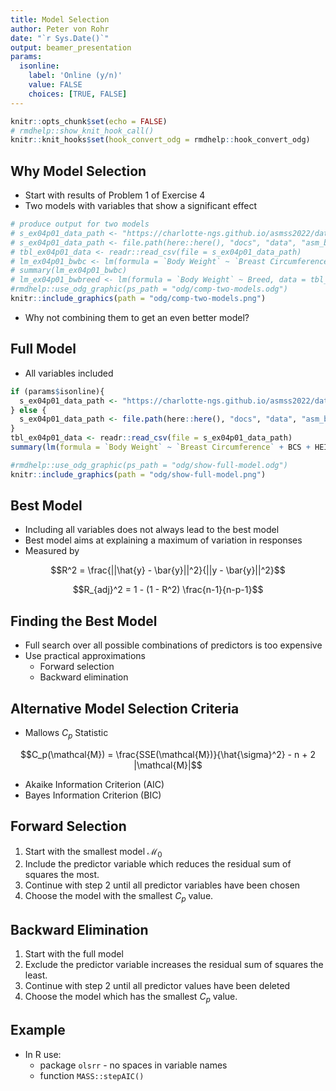 ```yaml
---
title: Model Selection
author: Peter von Rohr
date: "`r Sys.Date()`"
output: beamer_presentation
params:
  isonline:
    label: 'Online (y/n)'
    value: FALSE
    choices: [TRUE, FALSE]
---
```


```r
knitr::opts_chunk$set(echo = FALSE)
# rmdhelp::show_knit_hook_call()
knitr::knit_hooks$set(hook_convert_odg = rmdhelp::hook_convert_odg)
```

## Why Model Selection

* Start with results of Problem 1 of Exercise 4
* Two models with variables that show a significant effect

```r
# produce output for two models
# s_ex04p01_data_path <- "https://charlotte-ngs.github.io/asmss2022/data/asm_bw_flem.csv"
# s_ex04p01_data_path <- file.path(here::here(), "docs", "data", "asm_bw_flem.csv")
# tbl_ex04p01_data <- readr::read_csv(file = s_ex04p01_data_path)
# lm_ex04p01_bwbc <- lm(formula = `Body Weight` ~ `Breast Circumference`, data = tbl_ex04p01_data)
# summary(lm_ex04p01_bwbc)
# lm_ex04p01_bwbreed <- lm(formula = `Body Weight` ~ Breed, data = tbl_ex04p01_data)
#rmdhelp::use_odg_graphic(ps_path = "odg/comp-two-models.odg")
knitr::include_graphics(path = "odg/comp-two-models.png")
```
 
* Why not combining them to get an even better model?


## Full Model

* All variables included

```r
if (params$isonline){
  s_ex04p01_data_path <- "https://charlotte-ngs.github.io/asmss2022/data/asm_bw_flem.csv"
} else {
  s_ex04p01_data_path <- file.path(here::here(), "docs", "data", "asm_bw_flem.csv")
}
tbl_ex04p01_data <- readr::read_csv(file = s_ex04p01_data_path)
summary(lm(formula = `Body Weight` ~ `Breast Circumference` + BCS + HEI + Breed, data = tbl_ex04p01_data))
```
```r
#rmdhelp::use_odg_graphic(ps_path = "odg/show-full-model.odg")
knitr::include_graphics(path = "odg/show-full-model.png")
```

 
## Best Model

* Including all variables does not always lead to the best model
* Best model aims at explaining a maximum of variation in responses
* Measured by 

$$R^2 = \frac{||\hat{y} - \bar{y}||^2}{||y - \bar{y}||^2}$$

$$R_{adj}^2 = 1 - (1 - R^2) \frac{n-1}{n-p-1}$$

## Finding the Best Model

* Full search over all possible combinations of predictors is too expensive
* Use practical approximations
    + Forward selection
    + Backward elimination
    
    
## Alternative Model Selection Criteria

* Mallows $C_p$ Statistic

$$C_p(\mathcal{M}) = \frac{SSE(\mathcal{M})}{\hat{\sigma}^2} - n + 2 |\mathcal{M}|$$

* Akaike Information Criterion (AIC)
* Bayes Information Criterion (BIC)
    
    
## Forward Selection

1. Start with the smallest model $\mathcal{M}_0$ 
2. Include the predictor variable which reduces the residual sum of squares the most.
3. Continue with step 2 until all predictor variables have been chosen
4. Choose the model with the smallest $C_p$ value.


## Backward Elimination

1. Start with the full model 
2. Exclude the predictor variable increases the residual sum of squares the least.
3. Continue with step 2 until all predictor values have been deleted
4. Choose the model which has the smallest $C_p$ value.


## Example

* In R use: 
    + package `olsrr` - no spaces in variable names
    + function `MASS::stepAIC()`
